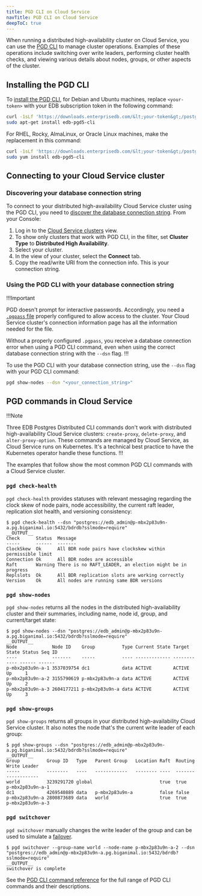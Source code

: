 ```yaml
---
title: PGD CLI on Cloud Service
navTitle: PGD CLI on Cloud Service
deepToC: true
---
```


When running a distributed high-availability cluster on Cloud Service, you can use the [PGD CLI](/pgd/latest/cli/) to manage cluster operations. Examples of these operations include switching over write leaders, performing cluster health checks, and viewing various details about nodes, groups, or other aspects of the cluster.

## Installing the PGD CLI

To [install the PGD CLI](/pgd/latest/cli/installing/), for Debian and Ubuntu machines, replace `<your-token>` with your EDB subscription token in the following command:

```bash
curl -1sLf 'https://downloads.enterprisedb.com/&lt;your-token&gt;/postgres_distributed/setup.deb.sh' | sudo -E bash
sudo apt-get install edb-pgd5-cli
```

For RHEL, Rocky, AlmaLinux, or Oracle Linux machines, make the replacement in this command:

```bash
curl -1sLf 'https://downloads.enterprisedb.com/&lt;your-token&gt;/postgres_distributed/setup.rpm.sh' | sudo -E bash
sudo yum install edb-pgd5-cli
```

## Connecting to your Cloud Service cluster

### Discovering your database connection string

To connect to your distributed high-availability Cloud Service cluster using the PGD CLI, you need to [discover the database connection string](/pgd/latest/cli/discover_connections/). From your Console:

1.  Log in to the [Cloud Service clusters](https://portal.biganimal.com/clusters) view.
2.  To show only clusters that work with PGD CLI, in the filter, set **Cluster Type** to **Distributed High Availability**.
3.  Select your cluster.
4.  In the view of your cluster, select the **Connect** tab.
5.  Copy the read/write URI from the connection info. This is your connection string.

### Using the PGD CLI with your database connection string

!!!Important

PGD doesn't prompt for interactive passwords. Accordingly, you need a [`.pgpass` file](https://www.postgresql.org/docs/current/libpq-pgpass.html) properly configured to allow access to the cluster. Your Cloud Service cluster's connection information page has all the information needed for the file. 

Without a properly configured `.pgpass`, you receive a database connection error when using a PGD CLI command, even when using the correct database connection string with the `--dsn` flag.
!!!

To use the PGD CLI with your database connection string, use the `--dsn` flag with your PGD CLI command:

```bash
pgd show-nodes --dsn "<your_connection_string>"
```

## PGD commands in Cloud Service

!!!Note

Three EDB Postgres Distributed CLI commands don't work with distributed high-availability Cloud Service clusters: `create-proxy`, `delete-proxy`, and `alter-proxy-option`. These commands are managed by Cloud Service, as Cloud Service runs on Kubernetes. It's a technical best practice to have the Kubernetes operator handle these functions.
!!!

The examples that follow show the most common PGD CLI commands with a Cloud Service cluster.

### `pgd check-health`

`pgd check-health` provides statuses with relevant messaging regarding the clock skew of node pairs, node accessibility, the current raft leader, replication slot health, and versioning consistency:

```
$ pgd check-health --dsn "postgres://edb_admin@p-mbx2p83u9n-a.pg.biganimal.io:5432/bdrdb?sslmode=require"
__OUTPUT__
Check      Status  Message                                                    
-----      ------  -------                                                    
ClockSkew  Ok      All BDR node pairs have clockskew within permissible limit 
Connection Ok      All BDR nodes are accessible                               
Raft       Warning There is no RAFT_LEADER, an election might be in progress  
Replslots  Ok      All BDR replication slots are working correctly            
Version    Ok      All nodes are running same BDR versions               
```

### `pgd show-nodes`

`pgd show-nodes` returns all the nodes in the distributed high-availability cluster and their summaries, including name, node id, group, and current/target state:

```
$ pgd show-nodes --dsn "postgres://edb_admin@p-mbx2p83u9n-a.pg.biganimal.io:5432/bdrdb?sslmode=require"
__OUTPUT__
Node             Node ID    Group          Type Current State Target State Status Seq ID 
----             -------    -----          ---- ------------- ------------ ------ ------ 
p-mbx2p83u9n-a-1 3537039754 dc1            data ACTIVE        ACTIVE       Up     1      
p-mbx2p83u9n-a-2 3155790619 p-mbx2p83u9n-a data ACTIVE        ACTIVE       Up     2      
p-mbx2p83u9n-a-3 2604177211 p-mbx2p83u9n-a data ACTIVE        ACTIVE       Up     3      
```

### `pgd show-groups`

`pgd show-groups` returns all groups in your distributed high-availability Cloud Service cluster. It also notes the node that's the current write leader of each group:

```
$ pgd show-groups --dsn "postgres://edb_admin@p-mbx2p83u9n-a.pg.biganimal.io:5432/bdrdb?sslmode=require"
__OUTPUT__
Group          Group ID   Type   Parent Group   Location Raft  Routing Write Leader     
-----          --------   ----   ------------   -------- ----  ------- ------------     
world          3239291720 global                         true  true    p-mbx2p83u9n-a-1 
dc1            4269540889 data   p-mbx2p83u9n-a          false false                    
p-mbx2p83u9n-a 2800873689 data   world                   true  true    p-mbx2p83u9n-a-3 
```

### `pgd switchover`

`pgd switchover` manually changes the write leader of the group and can be used to simulate a [failover](/pgd/latest/quickstart/further_explore_failover).

```
$ pgd switchover --group-name world --node-name p-mbx2p83u9n-a-2 --dsn "postgres://edb_admin@p-mbx2p83u9n-a.pg.biganimal.io:5432/bdrdb?sslmode=require"
__OUTPUT__
switchover is complete
```

See the [PGD CLI command reference](/pgd/latest/cli/command_ref/) for the full range of PGD CLI commands and their descriptions. 
